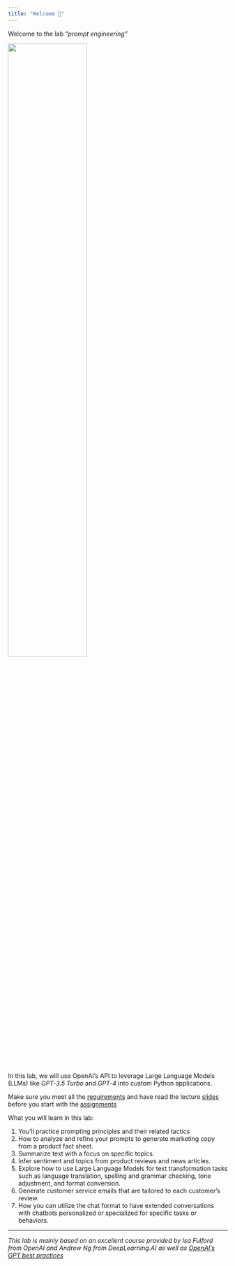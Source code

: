 ```yaml
---
title: "Welcome 👋"
---
```


Welcome to the lab *"prompt engineering"* 

![](/images/logo.png){width="60%"}

In this lab, we will use OpenAI's API to leverage Large Language Models (LLMs) like *GPT-3.5 Turbo* and *GPT-4* into custom Python applications.

::: {.callout-important}
Make sure you meet all the [requirements](/requirements.qmd) and have read the lecture [slides](/slide.qmd) before you start with the [assignments](/assignments.qmd) 
:::

What you will learn in this lab:

1. You'll practice prompting principles and their related tactics 
2. How to analyze and refine your prompts to generate marketing copy from a product fact sheet.
3. Summarize text with a focus on specific topics.
4. Infer sentiment and topics from product reviews and news articles.
5. Explore how to use Large Language Models for text transformation tasks such as language translation, spelling and grammar checking, tone adjustment, and format conversion.
6. Generate customer service emails that are tailored to each customer's review.
7. How you can utilize the chat format to have extended conversations with chatbots personalized or specialized for specific tasks or behaviors.


---

*This lab is mainly based on an excellent course provided by Isa Fulford from OpenAI and Andrew Ng from DeepLearning.AI as well as [OpenAI's GPT best practices](https://platform.openai.com/docs/guides/gpt-best-practices)*